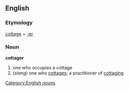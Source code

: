 == English ==
=== Etymology ===
[[cottage]] + [[-er]]
=== Noun ===
[[Category:English nouns]]
'''cottager'''
# one who occupies a cottage
# (''slang'') one who [[cottages]]; a practitioner of [[cottaging]]